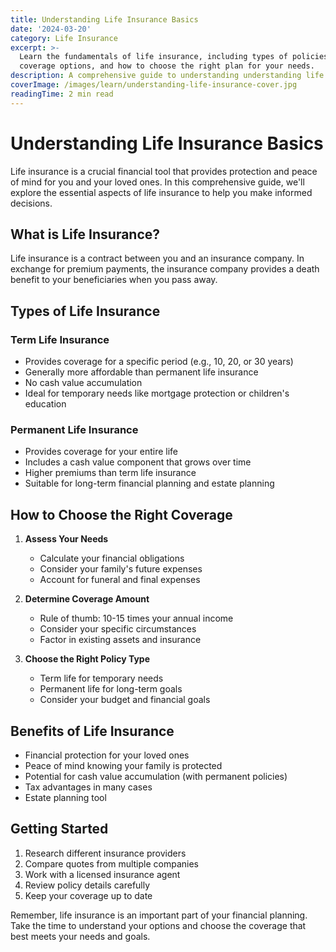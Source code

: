 ```yaml
---
title: Understanding Life Insurance Basics
date: '2024-03-20'
category: Life Insurance
excerpt: >-
  Learn the fundamentals of life insurance, including types of policies,
  coverage options, and how to choose the right plan for your needs.
description: A comprehensive guide to understanding understanding life insurance basics
coverImage: /images/learn/understanding-life-insurance-cover.jpg
readingTime: 2 min read
---
```


# Understanding Life Insurance Basics

<Link href="/learn/understanding-life-insurance">Life insurance</Link> is a crucial financial tool that provides protection and peace of mind for you and your loved ones. In this comprehensive guide, we'll explore the essential aspects of life insurance to help you make informed decisions.

## What is Life Insurance?

Life insurance is a contract between you and an insurance company. In exchange for premium payments, the insurance company provides a death benefit to your beneficiaries when you pass away.

## Types of Life Insurance

### Term Life Insurance
- Provides coverage for a specific period (e.g., 10, 20, or 30 years)
- Generally more affordable than permanent life insurance
- No cash value accumulation
- Ideal for temporary needs like mortgage protection or children's education

### Permanent Life Insurance
- Provides coverage for your entire life
- Includes a cash value component that grows over time
- Higher premiums than term life insurance
- Suitable for long-term financial planning and estate planning

## How to Choose the Right Coverage

1. **Assess Your Needs**
   - Calculate your financial obligations
   - Consider your family's future expenses
   - Account for funeral and final expenses

2. **Determine Coverage Amount**
   - Rule of thumb: 10-15 times your annual income
   - Consider your specific circumstances
   - Factor in existing assets and insurance

3. **Choose the Right Policy Type**
   - Term life for temporary needs
   - Permanent life for long-term goals
   - Consider your budget and financial goals

## Benefits of Life Insurance

- Financial protection for your loved ones
- Peace of mind knowing your family is protected
- Potential for cash value accumulation (with permanent policies)
- Tax advantages in many cases
- Estate planning tool

## Getting Started

1. Research different insurance providers
2. Compare quotes from multiple companies
3. Work with a licensed insurance agent
4. Review policy details carefully
5. Keep your coverage up to date

Remember, life insurance is an important part of your financial planning. Take the time to understand your options and choose the coverage that best meets your needs and goals. 
